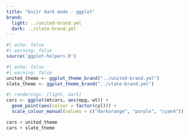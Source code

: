 ```yaml
---
title: "knitr dark mode - ggplot"
brand:
  light: ../united-brand.yml
  dark: ../slate-brand.yml
---
```


```r
#| echo: false
#| warning: false
source('ggplot-helpers.R')
```

```r
#| echo: false
#| warning: false
united_theme <- ggplot_theme_brand("../united-brand.yml")
slate_theme <- ggplot_theme_brand("../slate-brand.yml")
```

```r
#| renderings: [light, dark]
cars <- ggplot(mtcars, aes(mpg, wt)) +
  geom_point(aes(colour = factor(cyl))) +
  scale_colour_manual(values = c("darkorange", "purple", "cyan4"))

cars + united_theme
cars + slate_theme
```
